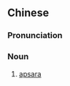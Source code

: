{{also|飞天}}
==Chinese==
{{zh-forms|s=飞天}}

===Pronunciation===
{{zh-pron
|m=fēitiān
|c=fei1 tin1
|cat=n
}}

===Noun===
{{zh-noun}}

# [[apsara]] {{gloss|a female spirit of the clouds and waters}}